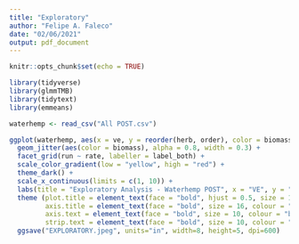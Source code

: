 ```yaml
---
title: "Exploratory"
author: "Felipe A. Faleco"
date: "02/06/2021"
output: pdf_document
---
```


```r

knitr::opts_chunk$set(echo = TRUE)

library(tidyverse)
library(glmmTMB)
library(tidytext)
library(emmeans)

```


```r

waterhemp <- read_csv("All POST.csv")

```


```r

ggplot(waterhemp, aes(x = ve, y = reorder(herb, order), color = biomass)) + 
  geom_jitter(aes(color = biomass), alpha = 0.8, width = 0.3) +
  facet_grid(run ~ rate, labeller = label_both) + 
  scale_color_gradient(low = "yellow", high = "red") +
  theme_dark() +
  scale_x_continuous(limits = c(1, 10)) + 
  labs(title = "Exploratory Analysis - Waterhemp POST", x = "VE", y = "Herbicide", color = "Biomass (g)") + 
  theme (plot.title = element_text(face = "bold", hjust = 0.5, size = 18, colour = "darkgreen"), 
         axis.title = element_text(face = "bold", size = 16, colour = "darkgreen"), 
         axis.text = element_text(face = "bold", size = 10, colour = "black"),
         strip.text = element_text(face = "bold", size = 10, colour = "white")) +
  ggsave("EXPLORATORY.jpeg", units="in", width=8, height=5, dpi=600)

```
